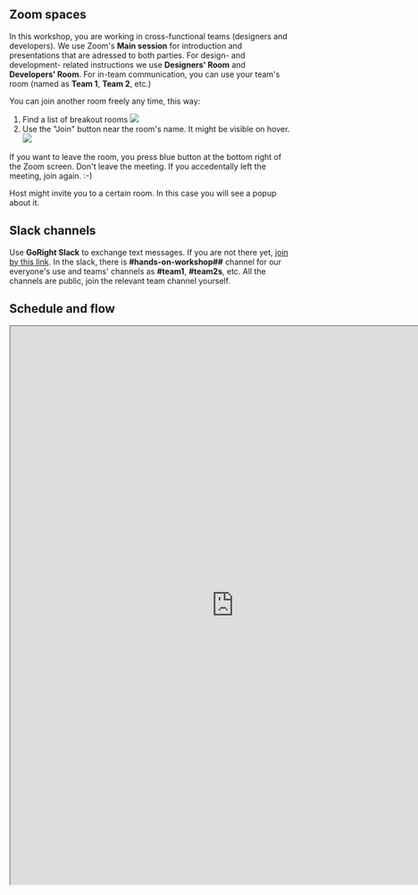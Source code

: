 



## Zoom spaces

In this workshop, you are working in cross-functional teams (designers and developers).
We use Zoom's **Main session** for introduction and presentations that are adressed to
both parties. For design- and development- related instructions we use **Designers' Room**
and **Developers' Room**. For in-team communication, you can use your team's room (named as
**Team 1**, **Team 2**, etc.)

You can join another room freely any time, this way:

1. Find a list of breakout rooms
  ![](/zoom-breakout-rooms.png)
1. Use the "Join" button near the room's name. It might be visible on hover.
  ![](/zoom-breakout-rooms2.png)

If you want to leave the room, you press blue button at the bottom right of the Zoom screen.
Don't leave the meeting. If you accedentally left the meeting, join again. :-)

Host might invite you to a certain room. In this case you will see a popup about it.

## Slack channels

Use **GoRight Slack** to exchange text messages. If you are not there yet, [join by this
link](https://join.slack.com/t/gorightworkspace/shared_invite/zt-ommxyhpg-mGp~CNi7D3jDUExDe5~l8g).
In the slack, there is **#hands-on-workshop##** channel for our everyone's use and teams' channels
as **#team1**, **#team2s**, etc. All the channels are public, join the relevant team channel yourself.

## Schedule and flow

<iframe style={{border:"none"}} width="800" height="1000" src="https://whimsical.com/embed/RNWYT73sEsnpdX7Vbpmrwf@2Ux7TurymNBHpLnkCtih"></iframe>
